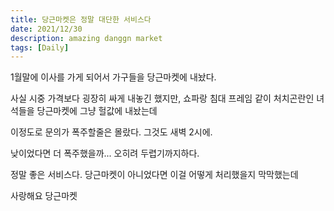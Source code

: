 ```yaml
---
title: 당근마켓은 정말 대단한 서비스다
date: 2021/12/30
description: amazing danggn market
tags: [Daily]
---
```


1월말에 이사를 가게 되어서 가구들을 당근마켓에 내놨다.

사실 시중 가격보다 굉장히 싸게 내놓긴 했지만, 쇼파랑 침대 프레임 같이 처치곤란인 녀석들을 당근마켓에 그냥 헐값에 내놨는데

이정도로 문의가 폭주할줄은 몰랐다. 그것도 새벽 2시에.

낮이었다면 더 폭주했을까... 오히려 두렵기까지하다.

정말 좋은 서비스다. 당근마켓이 아니었다면 이걸 어떻게 처리했을지 막막했는데

사랑해요 당근마켓
